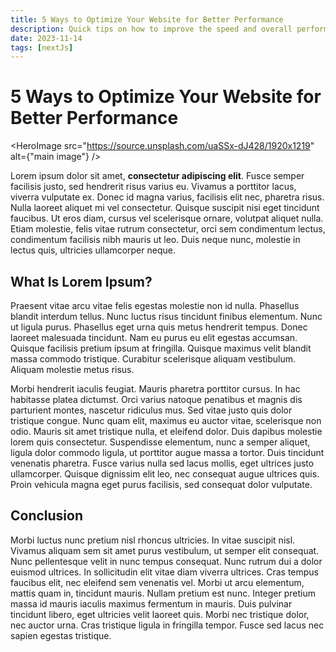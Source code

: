 ```yaml
---
title: 5 Ways to Optimize Your Website for Better Performance
description: Quick tips on how to improve the speed and overall performance of your website to enhance user experience and increase conversions.
date: 2023-11-14
tags: [nextJs]
---
```


# 5 Ways to Optimize Your Website for Better Performance
<HeroImage src="https://source.unsplash.com/uaSSx-dJ428/1920x1219" alt={"main image"} />

Lorem ipsum dolor sit amet, **consectetur adipiscing elit**. Fusce semper facilisis justo, sed hendrerit risus varius eu. Vivamus a porttitor lacus, viverra vulputate ex. Donec id magna varius, facilisis elit nec, pharetra risus. Nulla laoreet aliquet mi vel consectetur. Quisque suscipit nisi eget tincidunt faucibus. Ut eros diam, cursus vel scelerisque ornare, volutpat aliquet nulla. Etiam molestie, felis vitae rutrum consectetur, orci sem condimentum lectus, condimentum facilisis nibh mauris ut leo. Duis neque nunc, molestie in lectus quis, ultricies ullamcorper neque.

## What Is Lorem Ipsum?
Praesent vitae arcu vitae felis egestas molestie non id nulla. Phasellus blandit interdum tellus. Nunc luctus risus tincidunt finibus elementum. Nunc ut ligula purus. Phasellus eget urna quis metus hendrerit tempus. Donec laoreet malesuada tincidunt. Nam eu purus eu elit egestas accumsan. Quisque facilisis pretium ipsum at fringilla. Quisque maximus velit blandit massa commodo tristique. Curabitur scelerisque aliquam vestibulum. Aliquam molestie metus risus.

Morbi hendrerit iaculis feugiat. Mauris pharetra porttitor cursus. In hac habitasse platea dictumst. Orci varius natoque penatibus et magnis dis parturient montes, nascetur ridiculus mus. Sed vitae justo quis dolor tristique congue. Nunc quam elit, maximus eu auctor vitae, scelerisque non odio. Mauris sit amet tristique nulla, et eleifend dolor. Duis dapibus molestie lorem quis consectetur. Suspendisse elementum, nunc a semper aliquet, ligula dolor commodo ligula, ut porttitor augue massa a tortor. Duis tincidunt venenatis pharetra. Fusce varius nulla sed lacus mollis, eget ultrices justo ullamcorper. Quisque dignissim elit leo, nec consequat augue ultrices quis. Proin vehicula magna eget purus facilisis, sed consequat dolor vulputate.

## Conclusion
Morbi luctus nunc pretium nisl rhoncus ultricies. In vitae suscipit nisl. Vivamus aliquam sem sit amet purus vestibulum, ut semper elit consequat. Nunc pellentesque velit in nunc tempus consequat. Nunc rutrum dui a dolor euismod ultrices. In sollicitudin elit vitae diam viverra ultrices. Cras tempus faucibus elit, nec eleifend sem venenatis vel. Morbi ut arcu elementum, mattis quam in, tincidunt mauris. Nullam pretium est nunc. Integer pretium massa id mauris iaculis maximus fermentum in mauris. Duis pulvinar tincidunt libero, eget ultricies velit laoreet quis. Morbi nec tristique dolor, nec auctor urna. Cras tristique ligula in fringilla tempor. Fusce sed lacus nec sapien egestas tristique.
